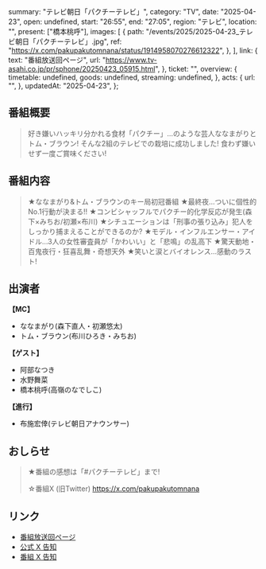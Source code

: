   summary: "テレビ朝日「パクチーテレビ」",
  category: "TV",
  date: "2025-04-23",
  open: undefined,
  start: "26:55",
  end: "27:05",
  region: "テレビ",
  location: "",
  present: ["橋本桃呼"],
  images: [
    {
      path: "/events/2025/2025-04-23_テレビ朝日「パクチーテレビ」.jpg",
      ref: "https://x.com/pakupakutomnana/status/1914958070276612322",
    },
  ],
  link: {
    text: "番組放送回ページ",
    url: "https://www.tv-asahi.co.jp/pr/sphone/20250423_05915.html",
  },
  ticket: "",
  overview: {
    timetable: undefined,
    goods: undefined,
    streaming: undefined,
  },
  acts: {
    url: "",
  },
  updatedAt: "2025-04-23",
};

## 番組概要

> 好き嫌いハッキリ分かれる食材「パクチー」…のような芸人ななまがりとトム・ブラウン!
> そんな2組のテレビでの栽培に成功しました!
> 食わず嫌いせず一度ご賞味ください!

## 番組内容

> ★ななまがり&トム・ブラウンのキー局初冠番組
> ★最終夜…ついに個性的No.1行動が決まる!!
> ★コンビシャッフルでパクチー的化学反応が発生(森下×みちお/初瀬×布川)
> ★シチュエーションは「刑事の張り込み」犯人をしっかり捕まえることができるのか?
> ★モデル・インフルエンサー・アイドル…3人の女性審査員が「かわいい」と「悲鳴」の乱高下
> ★驚天動地・百鬼夜行・狂喜乱舞・奇想天外
> ★笑いと涙とバイオレンス…感動のラスト!

## 出演者

**【MC】**

- ななまがり(森下直人・初瀬悠太)
- トム・ブラウン(布川ひろき・みちお)

**【ゲスト】**

- 阿部なつき
- 水野舞菜
- 橋本桃呼(高嶺のなでしこ)

**【進行】**

- 布施宏倖(テレビ朝日アナウンサー)

## おしらせ

> ★番組の感想は「#パクチーテレビ」まで!
>
> ☆番組X (旧Twitter) https://x.com/pakupakutomnana

## リンク

- [番組放送回ページ](https://www.tv-asahi.co.jp/pr/sphone/20250423_05915.html)
- [公式 X 告知]()
- [番組 X 告知](https://x.com/pakupakutomnana/status/1914958070276612322)
